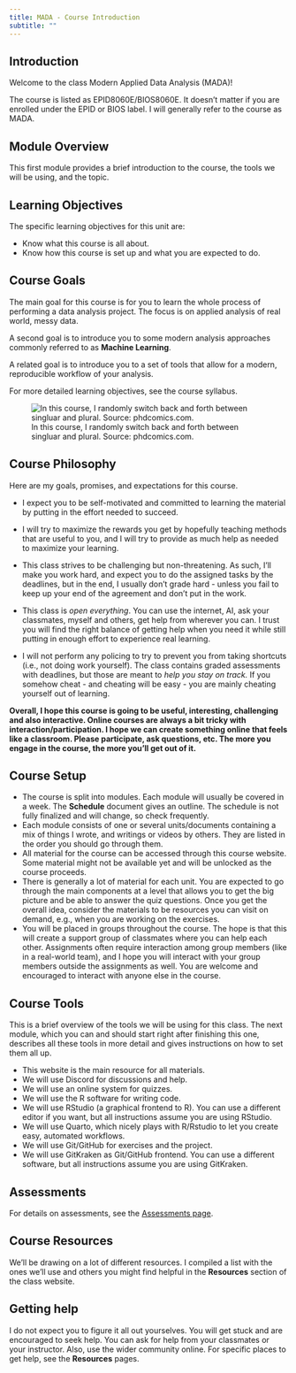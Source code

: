 ```yaml
---
title: MADA - Course Introduction 
subtitle: ""
---
```


## Introduction

Welcome to the class Modern Applied Data Analysis (MADA)!

The course is listed as EPID8060E/BIOS8060E. It doesn't matter if you are enrolled under the EPID or BIOS label. I will generally refer to the course as MADA.

## Module Overview

This first module provides a brief introduction to the course, the tools we will be using, and the topic.

## Learning Objectives

The specific learning objectives for this unit are:

-   Know what this course is all about.
-   Know how this course is set up and what you are expected to do.

## Course Goals

The main goal for this course is for you to learn the whole process of performing a data analysis project. The focus is on applied analysis of real world, messy data.

A second goal is to introduce you to some modern analysis approaches commonly referred to as **Machine Learning**.

A related goal is to introduce you to a set of tools that allow for a modern, reproducible workflow of your analysis.

For more detailed learning objectives, see the course syllabus.

![In this course, I randomly switch back and forth between singluar and plural. Source: phdcomics.com.](../../media/phd_dataisorare.gif){fig-alt="A four panel PhD comic. First panel shows one person ask another 'Do you write the data is... or the data are? Is it singular or plural?'. Second panel show the person responding 'That is a depp philosophical question, actually.' The third panel shows a white board with 'is' above information, question mark about data, and 'are' above facts. The person continues the response with 'It depends on whether you consider data to be facts (plural) or information (which is singular). It's a fascinating grammatical conundrum.'. The last panel shows the original person holding up a chart with only one data point and asking 'What if I only have one data point?', to which the other person responds 'Then you have bigger problems than grammar.'"}

## Course Philosophy

Here are my goals, promises, and expectations for this course.

-   I expect you to be self-motivated and committed to learning the material by putting in the effort needed to succeed.

-   I will try to maximize the rewards you get by hopefully teaching methods that are useful to you, and I will try to provide as much help as needed to maximize your learning.

-   This class strives to be challenging but non-threatening. As such, I'll make you work hard, and expect you to do the assigned tasks by the deadlines, but in the end, I usually don't grade hard - unless you fail to keep up your end of the agreement and don't put in the work.

-   This class is *open everything*. You can use the internet, AI, ask your classmates, myself and others, get help from wherever you can. I trust you will find the right balance of getting help when you need it while still putting in enough effort to experience real learning.

-   I will not perform any policing to try to prevent you from taking shortcuts (i.e., not doing work yourself). The class contains graded assessments with deadlines, but those are meant to *help you stay on track.* If you somehow cheat - and cheating will be easy - you are mainly cheating yourself out of learning.

**Overall, I hope this course is going to be useful, interesting, challenging and also interactive. Online courses are always a bit tricky with interaction/participation. I hope we can create something online that feels like a classroom. Please participate, ask questions, etc. The more you engage in the course, the more you'll get out of it.**

## Course Setup

-   The course is split into modules. Each module will usually be covered in a week. The **Schedule** document gives an outline. The schedule is not fully finalized and will change, so check frequently.
-   Each module consists of one or several units/documents containing a mix of things I wrote, and writings or videos by others. They are listed in the order you should go through them.
-   All material for the course can be accessed through this course website. Some material might not be available yet and will be unlocked as the course proceeds.
-   There is generally a lot of material for each unit. You are expected to go through the main components at a level that allows you to get the big picture and be able to answer the quiz questions. Once you get the overall idea, consider the materials to be resources you can visit on demand, e.g., when you are working on the exercises.
-   You will be placed in groups throughout the course. The hope is that this will create a support group of classmates where you can help each other. Assignments often require interaction among group members (like in a real-world team), and I hope you will interact with your group members outside the assignments as well. You are welcome and encouraged to interact with anyone else in the course.

## Course Tools

This is a brief overview of the tools we will be using for this class. The next module, which you can and should start right after finishing this one, describes all these tools in more detail and gives instructions on how to set them all up.

-   This website is the main resource for all materials.
-   We will use Discord for discussions and help.
-   We will use an online system for quizzes.
-   We will use the R software for writing code.
-   We will use RStudio (a graphical frontend to R). You can use a different editor if you want, but all instructions assume you are using RStudio.
-   We will use Quarto, which nicely plays with R/Rstudio to let you create easy, automated workflows.
-   We will use Git/GitHub for exercises and the project.
-   We will use GitKraken as Git/GitHub frontend. You can use a different software, but all instructions assume you are using GitKraken.

## Assessments

For details on assessments, see the [Assessments page](../../courseinfo/Course_Assessments.qmd).

## Course Resources

We'll be drawing on a lot of different resources. I compiled a list with the ones we'll use and others you might find helpful in the **Resources** section of the class website.

## Getting help

I do not expect you to figure it all out yourselves. You will get stuck and are encouraged to seek help. You can ask for help from your classmates or your instructor. Also, use the wider community online. For specific places to get help, see the **Resources** pages.

